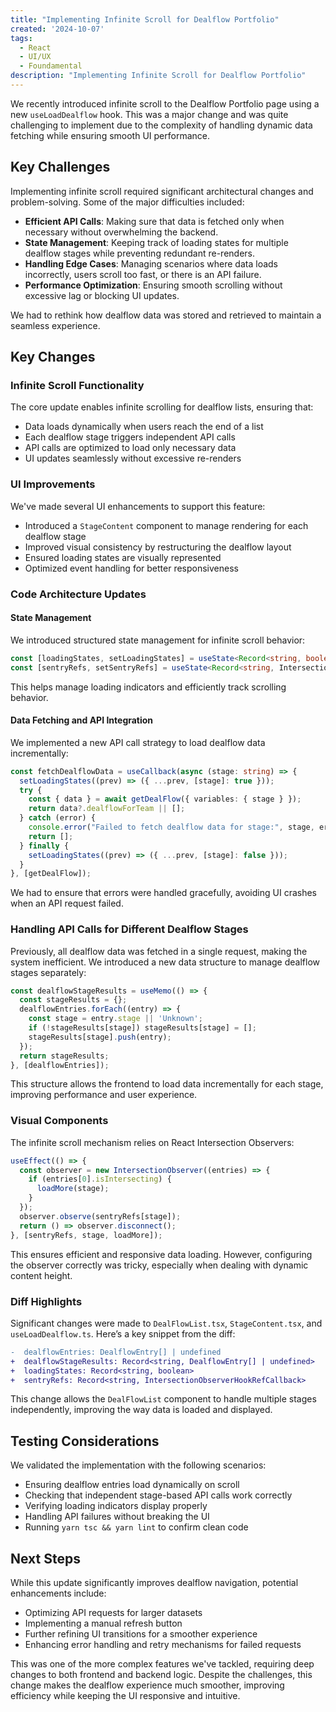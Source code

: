 ```yaml
---
title: "Implementing Infinite Scroll for Dealflow Portfolio"
created: '2024-10-07'
tags:
  - React
  - UI/UX
  - Foundamental
description: "Implementing Infinite Scroll for Dealflow Portfolio"
---
```



We recently introduced infinite scroll to the Dealflow Portfolio page using a new `useLoadDealflow` hook. This was a major change and was quite challenging to implement due to the complexity of handling dynamic data fetching while ensuring smooth UI performance.

## Key Challenges

Implementing infinite scroll required significant architectural changes and problem-solving. Some of the major difficulties included:

- **Efficient API Calls**: Making sure that data is fetched only when necessary without overwhelming the backend.
- **State Management**: Keeping track of loading states for multiple dealflow stages while preventing redundant re-renders.
- **Handling Edge Cases**: Managing scenarios where data loads incorrectly, users scroll too fast, or there is an API failure.
- **Performance Optimization**: Ensuring smooth scrolling without excessive lag or blocking UI updates.

We had to rethink how dealflow data was stored and retrieved to maintain a seamless experience.

## Key Changes

### Infinite Scroll Functionality

The core update enables infinite scrolling for dealflow lists, ensuring that:

- Data loads dynamically when users reach the end of a list
- Each dealflow stage triggers independent API calls
- API calls are optimized to load only necessary data
- UI updates seamlessly without excessive re-renders

### UI Improvements

We've made several UI enhancements to support this feature:

- Introduced a `StageContent` component to manage rendering for each dealflow stage
- Improved visual consistency by restructuring the dealflow layout
- Ensured loading states are visually represented
- Optimized event handling for better responsiveness

### Code Architecture Updates

#### State Management

We introduced structured state management for infinite scroll behavior:

```typescript
const [loadingStates, setLoadingStates] = useState<Record<string, boolean>>({});
const [sentryRefs, setSentryRefs] = useState<Record<string, IntersectionObserverHookRefCallback>>({});
```

This helps manage loading indicators and efficiently track scrolling behavior.

#### Data Fetching and API Integration

We implemented a new API call strategy to load dealflow data incrementally:

```typescript
const fetchDealflowData = useCallback(async (stage: string) => {
  setLoadingStates((prev) => ({ ...prev, [stage]: true }));
  try {
    const { data } = await getDealFlow({ variables: { stage } });
    return data?.dealflowForTeam || [];
  } catch (error) {
    console.error("Failed to fetch dealflow data for stage:", stage, error);
    return [];
  } finally {
    setLoadingStates((prev) => ({ ...prev, [stage]: false }));
  }
}, [getDealFlow]);
```

We had to ensure that errors were handled gracefully, avoiding UI crashes when an API request failed.

### Handling API Calls for Different Dealflow Stages

Previously, all dealflow data was fetched in a single request, making the system inefficient. We introduced a new data structure to manage dealflow stages separately:

```typescript
const dealflowStageResults = useMemo(() => {
  const stageResults = {};
  dealflowEntries.forEach((entry) => {
    const stage = entry.stage || 'Unknown';
    if (!stageResults[stage]) stageResults[stage] = [];
    stageResults[stage].push(entry);
  });
  return stageResults;
}, [dealflowEntries]);
```

This structure allows the frontend to load data incrementally for each stage, improving performance and user experience.

### Visual Components

The infinite scroll mechanism relies on React Intersection Observers:

```typescript
useEffect(() => {
  const observer = new IntersectionObserver((entries) => {
    if (entries[0].isIntersecting) {
      loadMore(stage);
    }
  });
  observer.observe(sentryRefs[stage]);
  return () => observer.disconnect();
}, [sentryRefs, stage, loadMore]);
```

This ensures efficient and responsive data loading. However, configuring the observer correctly was tricky, especially when dealing with dynamic content height.

### Diff Highlights

Significant changes were made to `DealFlowList.tsx`, `StageContent.tsx`, and `useLoadDealflow.ts`. Here’s a key snippet from the diff:

```diff
-  dealflowEntries: DealflowEntry[] | undefined
+  dealflowStageResults: Record<string, DealflowEntry[] | undefined>
+  loadingStates: Record<string, boolean>
+  sentryRefs: Record<string, IntersectionObserverHookRefCallback>
```

This change allows the `DealFlowList` component to handle multiple stages independently, improving the way data is loaded and displayed.

## Testing Considerations

We validated the implementation with the following scenarios:

- Ensuring dealflow entries load dynamically on scroll
- Checking that independent stage-based API calls work correctly
- Verifying loading indicators display properly
- Handling API failures without breaking the UI
- Running `yarn tsc && yarn lint` to confirm clean code

## Next Steps

While this update significantly improves dealflow navigation, potential enhancements include:

- Optimizing API requests for larger datasets
- Implementing a manual refresh button
- Further refining UI transitions for a smoother experience
- Enhancing error handling and retry mechanisms for failed requests

This was one of the more complex features we've tackled, requiring deep changes to both frontend and backend logic. Despite the challenges, this change makes the dealflow experience much smoother, improving efficiency while keeping the UI responsive and intuitive.